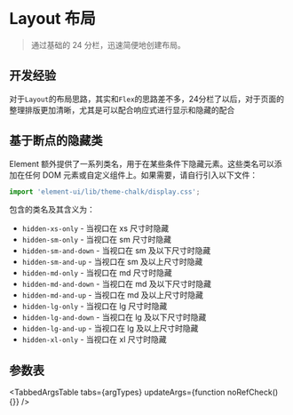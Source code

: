 
<Meta title="Element UI/组件/Basic/Layout/概述(Introduction)" component={Row} />
　　　　　　　　　　　　　　　

# Layout 布局

> 通过基础的 24 分栏，迅速简便地创建布局。


## 开发经验

对于`Layout`的布局思路，其实和`Flex`的思路差不多，24分栏了以后，对于页面的整理排版更加清晰，尤其是可以配合响应式进行显示和隐藏的配合

## 基于断点的隐藏类

Element 额外提供了一系列类名，用于在某些条件下隐藏元素。这些类名可以添加在任何 DOM 元素或自定义组件上。如果需要，请自行引入以下文件：

```javascript
import 'element-ui/lib/theme-chalk/display.css';
```
包含的类名及其含义为：
* `hidden-xs-only` - 当视口在 xs 尺寸时隐藏
* `hidden-sm-only` - 当视口在 sm 尺寸时隐藏
* `hidden-sm-and-down` - 当视口在 sm 及以下尺寸时隐藏
* `hidden-sm-and-up` - 当视口在 sm 及以上尺寸时隐藏
* `hidden-md-only` - 当视口在 md 尺寸时隐藏
* `hidden-md-and-down` - 当视口在 md 及以下尺寸时隐藏
* `hidden-md-and-up` - 当视口在 md 及以上尺寸时隐藏
* `hidden-lg-only` - 当视口在 lg 尺寸时隐藏
* `hidden-lg-and-down` - 当视口在 lg 及以下尺寸时隐藏
* `hidden-lg-and-up` - 当视口在 lg 及以上尺寸时隐藏
* `hidden-xl-only` - 当视口在 xl 尺寸时隐藏

## 参数表

<TabbedArgsTable
  tabs={argTypes}
  updateArgs={function noRefCheck() {}}
/>
